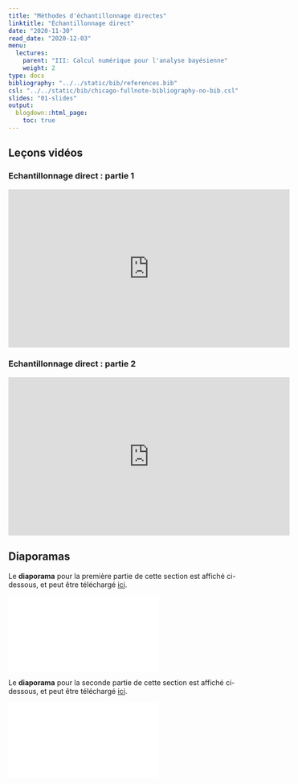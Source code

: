 ```yaml
---
title: "Méthodes d'échantillonnage directes"
linktitle: "Échantillonnage direct"
date: "2020-11-30"
read_date: "2020-12-03"
menu:
  lectures:
    parent: "III: Calcul numérique pour l'analyse bayésienne"
    weight: 2
type: docs
bibliography: "../../static/bib/references.bib"
csl: "../../static/bib/chicago-fullnote-bibliography-no-bib.csl"
slides: "01-slides"
output:
  blogdown::html_page:
    toc: true
---
```


## Leçons vidéos

### Echantillonnage direct : partie 1
<iframe width="560" height="315" src="https://www.youtube.com/embed/2x2ZUmU9hNA" frameborder="0" allow="accelerometer; autoplay; encrypted-media; gyroscope; picture-in-picture" allowfullscreen></iframe>

### Echantillonnage direct : partie 2
<iframe width="560" height="315" src="https://www.youtube.com/embed/xlDB8y-Pr8A" frameborder="0" allow="accelerometer; autoplay; encrypted-media; gyroscope; picture-in-picture" allowfullscreen></iframe>


## Diaporamas

Le **diaporama** pour la première partie de cette section est affiché ci-dessous, et peut être téléchargé [ici](/slides/slidesMCMCDirectSampling1.pdf).

<html>
<body>
  <object data="/slides/slidesMCMCDirectSampling1.pdf##view=fit" type="application/pdf" width="420" height="237">
        <embed src="/slides/slidesMCMCDirectSampling1.pdf##view=fit" type="application/pdf"/>
  </object>
</body>
</html>

Le **diaporama** pour la seconde partie de cette section est affiché ci-dessous, et peut être téléchargé [ici](/slides/slidesMCMCDirectSampling2.pdf).

<html>
<body>
  <object data="/slides/slidesMCMCDirectSampling2.pdf##view=fit" type="application/pdf" width="420" height="237">
        <embed src="/slides/slidesMCMCDirectSampling2.pdf##view=fit" type="application/pdf"/>
  </object>
</body>
</html>